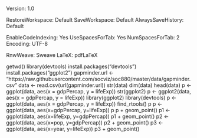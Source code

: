 Version: 1.0

RestoreWorkspace: Default
SaveWorkspace: Default
AlwaysSaveHistory: Default

EnableCodeIndexing: Yes
UseSpacesForTab: Yes
NumSpacesForTab: 2
Encoding: UTF-8

RnwWeave: Sweave
LaTeX: pdfLaTeX


getwd()
library(devtools)
install.packages("devtools")
install.packages("ggplot2")
gapminder.url <- "https://raw.githubusercontent.com/socviz/soc880/master/data/gapminder.csv"
data <- read.csv(url(gapminder.url))
str(data)
dim(data)
head(data)
p <- ggplot(data, aes(x = gdpPercap, y = lifeExp))
str(ggplot2)
p <- ggplot2(data, aes(x = gdpPercap, y = lifeExp))
library(ggplot2)
library(devtools)
p <- ggplot(data, aes(x = gdpPercap, y = lifeExp))
find_rtools()
p
p <- ggplot(data,
aes(x=gdpPercap,
y=lifeExp))
p
p + geom_point()
p1 <- ggplot(data,
aes(x=lifeExp,
y=gdpPercap))
p1 + geom_point()
p2 <- ggplot(data,
aes(x=pop,
y=gdpPercap))
p2 + geom_point()
p3 <- ggplot(data,
aes(x=year,
y=lifeExp))
p3 + geom_point()